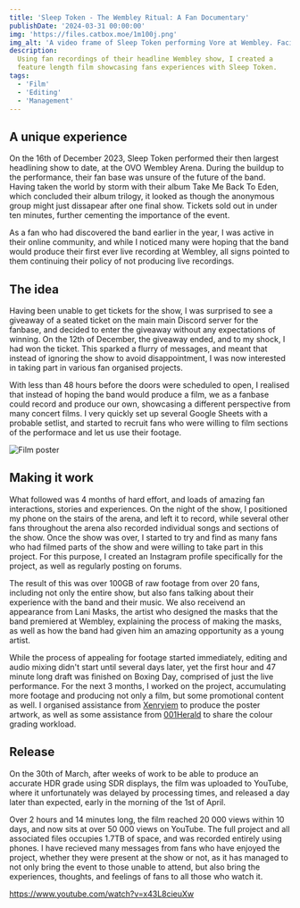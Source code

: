 ```yaml
---
title: 'Sleep Token - The Wembley Ritual: A Fan Documentary'
publishDate: '2024-03-31 00:00:00'
img: 'https://files.catbox.moe/1m100j.png'
img_alt: 'A video frame of Sleep Token performing Vore at Wembley. Facing the stage from the right, a large crowd cheers their performace, illuminated by the iconic green and yellow lights associated with the song. iii points into the crowd on the left as Vessel and iv sing in middle frame, and ii plays drums on his pedestal to the right of iv.'
description:
  Using fan recordings of their headline Wembley show, I created a 
  feature length film showcasing fans experiences with Sleep Token.
tags:
  - 'Film'
  - 'Editing'
  - 'Management'
---
```


## A unique experience
On the 16th of December 2023, Sleep Token performed their then largest headlining show to date, at the OVO Wembley Arena. During the buildup to the performance, their fan base was unsure of the future of the band. Having taken the world by storm with their album Take Me Back To Eden, which concluded their album trilogy, it looked as though the anonymous group might just dissapear after one final show. Tickets sold out in under ten minutes, further cementing the importance of the event. 

As a fan who had discovered the band earlier in the year, I was active in their online community, and while I noticed many were hoping that the band would produce their first ever live recording at Wembley, all signs pointed to them continuing their policy of not producing live recordings.

## The idea
Having been unable to get tickets for the show, I was surprised to see a giveaway of a seated ticket on the main main Discord server for the fanbase, and decided to enter the giveaway without any expectations of winning. On the 12th of December, the giveaway ended, and to my shock, I had won the ticket. This sparked a flurry of messages, and meant that instead of ignoring the show to avoid disappointment, I was now interested in taking part in various fan organised projects. 

With less than 48 hours before the doors were scheduled to open, I realised that instead of hoping the band would produce a film, we as a fanbase could record and produce our own, showcasing a different perspective from many concert films. I very quickly set up several Google Sheets with a probable setlist, and started to recruit fans who were willing to film sections of the performace and let us use their footage. 

<img src="https://files.catbox.moe/5df013.png" alt='Film poster' />

## Making it work
What followed was 4 months of hard effort, and loads of amazing fan interactions, stories and experiences. On the night of the show, I positioned my phone on the stairs of the arena, and left it to record, while several other fans throughout the arena also recorded individual songs and sections of the show. Once the show was over, I started to try and find as many fans who had filmed parts of the show and were willing to take part in this project. For this purpose, I created an Instagram profile specifically for the project, as well as regularly posting on forums. 

The result of this was over 100GB of raw footage from over 20 fans, including not only the entire show, but also fans talking about their experience with the band and their music. We also receivend an appearance from Lani Masks, the artist who designed the masks that the band premiered at Wembley, explaining the process of making the masks, as well as how the band had given him an amazing opportunity as a young artist.

While the process of appealing for footage started immediately, editing and audio mixing didn't start until several days later, yet the first hour and 47 minute long draft was finished on Boxing Day, comprised of just the live performance. For the next 3 months, I worked on the project, accumulating more footage and producing not only a film, but some promotional content as well. I organised assistance from <a href="https://www.xenryiem.com/">Xenryiem</a> to produce the poster artwork, as well as some assistance from <a href="https://www.instagram.com/001herald">001Herald</a> to share the colour grading workload. 

## Release
On the 30th of March, after weeks of work to be able to produce an accurate HDR grade using SDR displays, the film was uploaded to YouTube, where it unfortunately was delayed by processing times, and released a day later than expected, early in the morning of the 1st of April.

Over 2 hours and 14 minutes long, the film reached 20 000 views within 10 days, and now sits at over 50 000 views on YouTube. The full project and all associated files occupies 1.7TB of space, and was recorded entirely using phones. I have recieved many messages from fans who have enjoyed the project, whether they were present at the show or not, as it has managed to not only bring the event to those unable to attend, but also bring the experiences, thoughts, and feelings of fans to all those who watch it.

https://www.youtube.com/watch?v=x43L8cieuXw